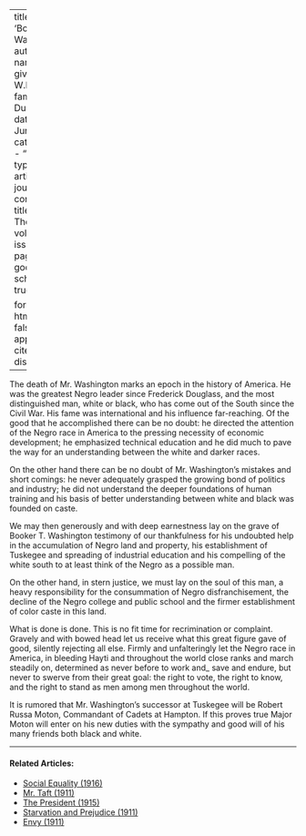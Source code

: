 
---
title: 'Booker T. Washington'
author:
  - name:
      given: W.E.B.
      family: Du Bois
date: Jun. 1915
categories: 
  - ""
citation: 
  type: article-journal
  container-title: The Crisis
  volume: 11
  issue: 2
  page: 82
google-scholar: true

format:
  html:
    toc: false
    appendix-cite-as: display
---


<!--![Booker T. Washington](https://upload.wikimedia.org/wikipedia/commons/1/1b/Booker_T_Washington_retouched_flattened-crop.jpg)-->

The death of Mr. Washington marks an epoch in the history of America. He was the greatest Negro leader since Frederick Douglass, and the most distinguished man, white or black, who has come out of the South since the Civil War. His fame was international and his influence far-reaching. Of the good that he accomplished there can be no doubt: he directed the attention of the Negro race in America to the pressing necessity of economic development; he emphasized technical education and he did much to pave the way for an understanding between the white and darker races.

On the other hand there can be no doubt of Mr. Washington's mistakes and short comings: he never adequately grasped the growing bond of politics and industry; he did not understand the deeper foundations of human training and his basis of better understanding between white and black was founded on caste.

We may then generously and with deep earnestness lay on the grave of Booker T. Washington testimony of our thankfulness for his undoubted help in the accumulation of Negro land and property, his establishment of Tuskegee and spreading of industrial education and his compelling of the white south to at least think of the Negro as a possible man.

On the other hand, in stern justice, we must lay on the soul of this man, a heavy responsibility for the consummation of Negro disfranchisement, the decline of the Negro college and public school and the firmer establishment of color caste in this land.

What is done is done. This is no fit time for recrimination or complaint. Gravely and with bowed head let us receive what this great figure gave of good, silently rejecting all else. Firmly and unfalteringly let the Negro race in America, in bleeding Hayti and throughout the world close ranks and march steadily on, determined as never before to work and_ save and endure, but never to swerve from their great goal: the right to vote, the right to know, and the right to stand as men among men throughout the world.

It is rumored that Mr. Washington's successor at Tuskegee will be Robert Russa Moton, Commandant of Cadets at Hampton. If this proves true Major Moton will enter on his new duties with the sympathy and good will of his many friends both black and white.

<!-- Similar articles start here -->
<div  class="clear-wrap"></div>
<hr>
#### Related Articles:

* [Social Equality (1916)](/Volumes/12/01/social_equality.html)
* [Mr. Taft (1911)](/Volumes/02/06/taft.html)
* [The President (1915)](/Volumes/09/04/president.html)
* [Starvation and Prejudice (1911)](/Volumes/02/02/starvation_and_prejudice.html)
* [Envy (1911)](/Volumes/01/03/envy.html)

<!-- Similar articles end here -->